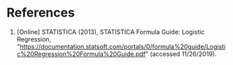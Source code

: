 # References

1. [Online] STATISTICA (2013), STATISTICA Formula Guide: Logistic Regression, "https://documentation.statsoft.com/portals/0/formula%20guide/Logistic%20Regression%20Formula%20Guide.pdf" (accessed 11/26/2019).
